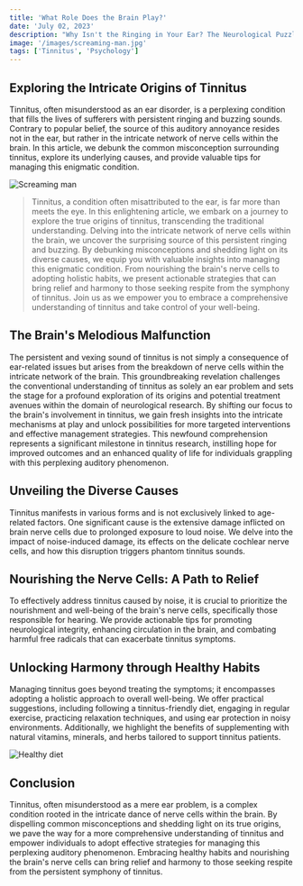 ```yaml
---
title: 'What Role Does the Brain Play?'
date: 'July 02, 2023'
description: "Why Isn't the Ringing in Your Ear? The Neurological Puzzle Within the Brain"
image: '/images/screaming-man.jpg'
tags: ['Tinnitus', 'Psychology']
---
```


## <Highlighter>Exploring the Intricate Origins of Tinnitus</Highlighter>

Tinnitus, often misunderstood as an ear disorder, is a perplexing condition that fills the lives of sufferers with persistent ringing and buzzing sounds. Contrary to popular belief, the source of this auditory annoyance resides not in the ear, but rather in the intricate network of nerve cells within the brain. In this article, we debunk the common misconception surrounding tinnitus, explore its underlying causes, and provide valuable tips for managing this enigmatic condition.

<Image src="/images/screaming-man.jpg" alt="Screaming man" />

<Blockquote>
  Tinnitus, a condition often misattributed to the ear, is far more than meets
  the eye. In this enlightening article, we embark on a journey to explore the
  true origins of tinnitus, transcending the traditional understanding. Delving
  into the intricate network of nerve cells within the brain, we uncover the
  surprising source of this persistent ringing and buzzing. By debunking
  misconceptions and shedding light on its diverse causes, we equip you with
  valuable insights into managing this enigmatic condition. From nourishing the
  brain's nerve cells to adopting holistic habits, we present actionable
  strategies that can bring relief and harmony to those seeking respite from the
  symphony of tinnitus. Join us as we empower you to embrace a comprehensive
  understanding of tinnitus and take control of your well-being.
</Blockquote>

## <Highlighter>The Brain's Melodious Malfunction</Highlighter>

The persistent and vexing sound of tinnitus is not simply a consequence of ear-related issues but arises from the breakdown of nerve cells within the intricate network of the brain. This groundbreaking revelation challenges the conventional understanding of tinnitus as solely an ear problem and sets the stage for a profound exploration of its origins and potential treatment avenues within the domain of neurological research. By shifting our focus to the brain's involvement in tinnitus, we gain fresh insights into the intricate mechanisms at play and unlock possibilities for more targeted interventions and effective management strategies. This newfound comprehension represents a significant milestone in tinnitus research, instilling hope for improved outcomes and an enhanced quality of life for individuals grappling with this perplexing auditory phenomenon.

## <Highlighter>Unveiling the Diverse Causes</Highlighter>

Tinnitus manifests in various forms and is not exclusively linked to age-related factors. One significant cause is the extensive damage inflicted on brain nerve cells due to prolonged exposure to loud noise. We delve into the impact of noise-induced damage, its effects on the delicate cochlear nerve cells, and how this disruption triggers phantom tinnitus sounds.

## <Highlighter>Nourishing the Nerve Cells: A Path to Relief</Highlighter>

To effectively address tinnitus caused by noise, it is crucial to prioritize the nourishment and well-being of the brain's nerve cells, specifically those responsible for hearing. We provide actionable tips for promoting neurological integrity, enhancing circulation in the brain, and combating harmful free radicals that can exacerbate tinnitus symptoms.

## <Highlighter>Unlocking Harmony through Healthy Habits</Highlighter>

Managing tinnitus goes beyond treating the symptoms; it encompasses adopting a holistic approach to overall well-being. We offer practical suggestions, including following a tinnitus-friendly diet, engaging in regular exercise, practicing relaxation techniques, and using ear protection in noisy environments. Additionally, we highlight the benefits of supplementing with natural vitamins, minerals, and herbs tailored to support tinnitus patients.

<Image src="/images/healthy-diet.jpg" alt="Healthy diet" />

## <Highlighter>Conclusion</Highlighter>

Tinnitus, often misunderstood as a mere ear problem, is a complex condition rooted in the intricate dance of nerve cells within the brain. By dispelling common misconceptions and shedding light on its true origins, we pave the way for a more comprehensive understanding of tinnitus and empower individuals to adopt effective strategies for managing this perplexing auditory phenomenon. Embracing healthy habits and nourishing the brain's nerve cells can bring relief and harmony to those seeking respite from the persistent symphony of tinnitus.
